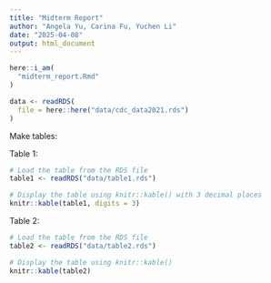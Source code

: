 ```yaml
---
title: "Midterm Report"
author: "Angela Yu, Carina Fu, Yuchen Li"
date: "2025-04-08"
output: html_document
---
```


```r
here::i_am(
  "midterm_report.Rmd"
)
```

```r
data <- readRDS(
  file = here::here("data/cdc_data2021.rds")
)
```


Make tables:

Table 1:
```r
# Load the table from the RDS file
table1 <- readRDS("data/table1.rds")

# Display the table using knitr::kable() with 3 decimal places
knitr::kable(table1, digits = 3)
```
Table 2:

```r
# Load the table from the RDS file
table2 <- readRDS("data/table2.rds")

# Display the table using knitr::kable()
knitr::kable(table2)
```